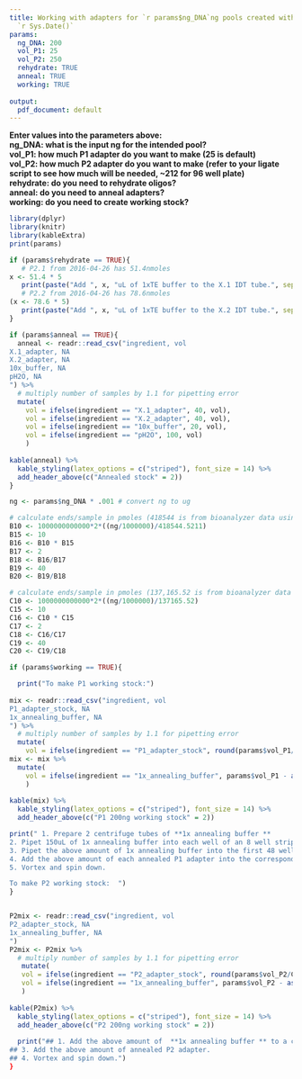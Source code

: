 ```yaml
---
title: Working with adapters for `r params$ng_DNA`ng pools created with PstI-MluCI on
  `r Sys.Date()`
params:
  ng_DNA: 200
  vol_P1: 25
  vol_P2: 250
  rehydrate: TRUE
  anneal: TRUE
  working: TRUE
  
output:
  pdf_document: default
---
```


**Enter values into the parameters above:  
ng_DNA: what is the input ng for the intended pool?  
vol_P1: how much P1 adapter do you want to make (25 is default)  
vol_P2: how much P2 adapter do you want to make (refer to your ligate script to see how much will be needed, ~212 for 96 well plate)  
rehydrate: do you need to rehydrate oligos?  
anneal: do you need to anneal adapters?  
working: do you need to create working stock?**  

```r
library(dplyr)
library(knitr)
library(kableExtra)
print(params)

if (params$rehydrate == TRUE){
   # P2.1 from 2016-04-26 has 51.4nmoles
x <- 51.4 * 5
   print(paste("Add ", x, "uL of 1xTE buffer to the X.1 IDT tube.", sep = ""))
   # P2.2 from 2016-04-26 has 78.6nmoles
(x <- 78.6 * 5)
   print(paste("Add ", x, "uL of 1xTE buffer to the X.2 IDT tube.", sep = ""))
}
```
```r
if (params$anneal == TRUE){
  anneal <- readr::read_csv("ingredient, vol
X.1_adapter, NA
X.2_adapter, NA
10x_buffer, NA
pH2O, NA
") %>% 
  # multiply number of samples by 1.1 for pipetting error
  mutate(
    vol = ifelse(ingredient == "X.1_adapter", 40, vol),
    vol = ifelse(ingredient == "X.2_adapter", 40, vol), 
    vol = ifelse(ingredient == "10x_buffer", 20, vol), 
    vol = ifelse(ingredient == "pH2O", 100, vol)
    )
 
kable(anneal) %>%
  kable_styling(latex_options = c("striped"), font_size = 14) %>%
  add_header_above(c("Annealed stock" = 2))
}

```

```r
ng <- params$ng_DNA * .001 # convert ng to ug

# calculate ends/sample in pmoles (418544 is from bioanalyzer data using the ligation molarity calculator, APCL-PstI specific)
B10 <- 1000000000000*2*((ng/1000000)/418544.5211)
B15 <- 10
B16 <- B10 * B15
B17 <- 2
B18 <- B16/B17
B19 <- 40
B20 <- B19/B18

# calculate ends/sample in pmoles (137,165.52 is from bioanalyzer data using the ligation molarity calculator, APCL-MluCI specific)
C10 <- 1000000000000*2*((ng/1000000)/137165.52)
C15 <- 10
C16 <- C10 * C15
C17 <- 2
C18 <- C16/C17
C19 <- 40
C20 <- C19/C18

```

```r
if (params$working == TRUE){

  print("To make P1 working stock:")
  
mix <- readr::read_csv("ingredient, vol
P1_adapter_stock, NA
1x_annealing_buffer, NA
") %>% 
  # multiply number of samples by 1.1 for pipetting error
  mutate(
    vol = ifelse(ingredient == "P1_adapter_stock", round(params$vol_P1/B20) , vol))
mix <- mix %>% 
  mutate(
    vol = ifelse(ingredient == "1x_annealing_buffer", params$vol_P1 - as.numeric(mix$vol[1]), vol)
    )
 
kable(mix) %>%
  kable_styling(latex_options = c("striped"), font_size = 14) %>%
  add_header_above(c("P1 200ng working stock" = 2))

print(" 1. Prepare 2 centrifuge tubes of **1x annealing buffer **
2. Pipet 150uL of 1x annealing buffer into each well of an 8 well strip.  
3. Pipet the above amount of 1x annealing buffer into the first 48 wells of a  96 well plate.  
4. Add the above amount of each annealed P1 adapter into the corresponding wells of the plate.  
5. Vortex and spin down.  

To make P2 working stock:  ")
}


P2mix <- readr::read_csv("ingredient, vol
P2_adapter_stock, NA
1x_annealing_buffer, NA
") 
P2mix <- P2mix %>% 
  # multiply number of samples by 1.1 for pipetting error
   mutate(
   vol = ifelse(ingredient == "P2_adapter_stock", round(params$vol_P2/C20) , vol),
   vol = ifelse(ingredient == "1x_annealing_buffer", params$vol_P2 - as.numeric(P2mix$vol[1]), vol)
   )
 
kable(P2mix) %>%
  kable_styling(latex_options = c("striped"), font_size = 14) %>%
  add_header_above(c("P2 200ng working stock" = 2))
  
  print("## 1. Add the above amount of  **1x annealing buffer ** to a centrifuge tube.  
## 3. Add the above amount of annealed P2 adapter.  
## 4. Vortex and spin down.")
}
```

